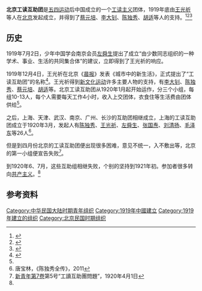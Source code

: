 '''北京工读互助团'''是[[五四运动|五四运动]]后中国成立的一个[[工读主义|工读主义]]团体，1919年底由[[王光祈|王光祈]]等人在[[北京|北京]]发起成立，并得到了[[蔡元培|蔡元培]]、[[李大钊|李大钊]]、[[陈独秀|陈独秀]]、[[胡适|胡适]]等人的支持。<ref>{{Cite book|title=中国现代社团辞典|author=章绍嗣主编|publisher=湖北人民出版社|year=1994|isbn=|location=武汉|pages=}}</ref><ref>{{Cite book|title=中国历史大事典|author=苑书义主编; 孟繁清副主编|publisher=河北教育出版社|year=1988|isbn=|location=石家庄|pages=}}</ref><ref name="北京工讀互助團消息">{{Cite wikisource|wslanguage=zh|title=北京工讀互助團消息|year=1920年1月1日《新青年》}}</ref>

== 历史 ==
1919年7月2日，少年中国学会南京会员[[左舜生|左舜生]]提出了成立“由少数同志组织的一种学术、事业、生活的共同集合体”的建议，立即得到了王光祈的响应。

1919年12月4日，王光祈在北京《[[晨报_(北京)|晨报]]》发表《城市中的新生活》，正式提出了“工读互助团”的名称<ref>{{Cite book|title=触摸历史：五四人物与现代中国|author=杨早|publisher=北京大学出版社|year=2009|isbn=|location=北京|pages=}}</ref>。王光祈得到[[新文化运动|新文化运动]]许多主要人物的支持，有[[李大钊|李大钊]]、[[陈独秀|陈独秀]]、[[蔡元培|蔡元培]]、[[胡适|胡适]]等。北京工读互助团从1920年1月起开始运作，分三个小组，每组10-13人，每个人需要每天工作4小时，收入上交团体，衣食住等生活费由团体供给<ref name="北京工讀互助團消息"/>。

之后，上海、天津、武汉、南京、广州、长沙的互助团相继成立，上海的工读互助团成立于1920年3月，发起人有[[陈独秀|陈独秀]]、[[王光祈|王光祈]]、[[左舜生|左舜生]]、[[张国焘|张国焘]]、[[刘清扬|刘清扬]]、[[毛泽东|毛泽东]]等26人<ref name="陈独秀全传">唐宝林，《陈独秀全传》，2011</ref>。

但是到四月份北京的工读互助团便出现很多困难，意见不统一，入不敷出等，北京的第一小组便宣告失败<ref>[[s:新青年/卷7|新青年第7卷]]第5号“工讀互助團問題”，1920年4月1日</ref>。

到1920年6、7月，这些互助组相继失败，个别的坚持到1921年初。参加者很多转向[[共产主义|共产主义]]。<ref name="陈独秀全传"/>

== 参考资料 ==
{{reflist}}

{{马克思主义在中国的早期传播}}

{{Authority control}}

[[Category:中华民国大陆时期青年组织|Category:中华民国大陆时期青年组织]]
[[Category:1919年中國建立|Category:1919年中國建立]]
[[Category:1919年建立的组织|Category:1919年建立的组织]]
[[Category:北京民国时期组织|Category:北京民国时期组织]]

{{中国小作品}}